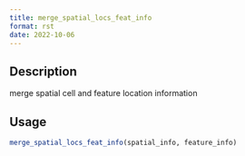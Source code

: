 ```yaml
--- 
title: merge_spatial_locs_feat_info 
format: rst 
date: 2022-10-06 
--- 
```


## Description

merge spatial cell and feature location information


## Usage

```r
merge_spatial_locs_feat_info(spatial_info, feature_info)
```



